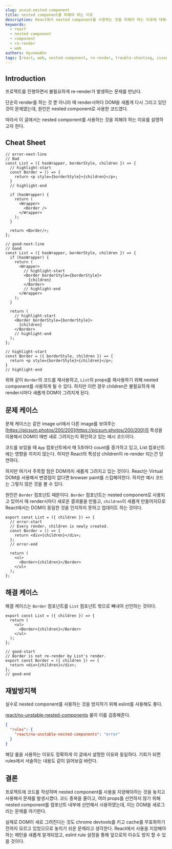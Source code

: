 ```yaml
---
slug: avoid-nested-component
title: nested component를 피해야 하는 이유
description: React에서 nested component를 사용하는 것을 피해야 하는 이유에 대해서 설명한다.
keywords:
  - react
  - nested component
  - component
  - re-render
  - web
authors: HyunmoAhn
tags: [react, web, nested-component, re-render, trouble-shooting, issue]
---
```


## Introduction

프로젝트를 진행하면서 불필요하게 re-render가 발생하는 문제를 만났다.

단순히 render를 하는 것 뿐 아니라 매 render시마다 DOM을 새롭게 다시 그리고 있던 것이 문제였는데,
원인은 nested component로 사용한 코드였다.

따라서 이 글에서는 nested component를 사용하는 것을 피해야 하는 이유를 설명하고자 한다.

## Cheat Sheet

```tsx
// error-next-line
// Bad
const List = ({ hasWrapper, borderStyle, children }) => {
  // highlight-start
  const Border = () => {
    return <p style={borderStyle}>{children}</p>;
  }
  // highlight-end

  if (hasWrapper) {
    return (
      <Wrapper>
        <Border />
      </Wrapper>
    );
  }

  return <Border/>;
};
```

```tsx
// good-next-line
// Good
const List = ({ hasWrapper, borderStyle, children }) => {
  if (hasWrapper) {
    return (
      <Wrapper>
        // highlight-start
        <Border borderStyle={borderStyle}>
          {children}
        </Border>
        // highlight-end
      </Wrapper>
    );
  }

  return (
    // highlight-start
    <Border borderStyle={borderStyle}>
      {children}
    </Border>
    // highlight-end
  );
};

// highlight-start
const Border = ({ borderStyle, children }) => {
  return <p style={borderStyle}>{children}</p>;
}
// highlight-end

```

위와 같이 `Border`의 코드를 재사용하고, `List`의 props를 재사용하기 위해 nested component를 사용하게 될 수 있다.
하지만 이런 경우 children은 불필요하게 매 render시마다 새롭게 DOM이 그려지게 된다.

<!--truncate-->

## 문제 케이스

<Playground title="Problem Case" files={badCaseSnippet} defaultOutput="result" outputHeight={250} />

문제 케이스는 같은 image url에서 다른 image를 보여주는 [https://picsum.photos/200/200](https://picsum.photos/200/200)의 특성을 이용해서 DOM이 매번 새로 그려지는지 확인하고 있는 에시 코드이다.

코드를 보았을 때 `App` 컴포넌트에서 매 5초마다 count를 증가하고 있고, List 컴포넌트에는 영향을 끼치지 않는다. 하지만 React의 특성상 children이 re-render 되는건 당연하다.

하지만 여기서 주목할 점은 DOM까지 새롭게 그려지고 있는 것이다. React는 Virtual DOM을 사용해서 변경점이 없다면 browser paint를 스킵해야한다. 하지만 예시 코드는 그렇지 않은 것을 볼 수 있다.

원인은 `Border` 컴포넌트 때문이다. `Border` 컴포넌트는 nested component로 사용되고 있어서 매 render시마다 새로운 결과물을 만들고, `children`이 새롭게 만들어지므로 React에서는 DOM이 동일한 것을 인지하지 못하고 업데이트 하는 것이다.

```tsx
export const List = ({ children }) => {
  // error-start
  // Every render, children is newly created.
  const Border = () => {
    return <div>{children}</div>;
  };
  // error-end

  return (
    <ul>
      <Border>{children}</Border>
    </ul>
  );
};
```

## 해결 케이스
<Playground title="Resolved Case" files={goodCaseSnippet} defaultOutput="result" outputHeight={250} />

해결 케이스는 `Border` 컴포넌트를 `List` 컴포넌트 밖으로 빼내어 선언하는 것이다.

```tsx
export const List = ({ children }) => {
  return (
    <ul>
      <Border>{children}</Border>
    </ul>
  );
};

// good-start
// Border is not re-render by List's render.
export const Border = ({ children }) => {
  return <div>{children}</div>;
};
// good-end
```

## 재발방지책

실수로 nested component를 사용하는 것을 방지하기 위해 eslint를 사용해도 좋다.

[react/no-unstable-nested-components](https://github.com/jsx-eslint/eslint-plugin-react/blob/master/docs/rules/no-unstable-nested-components.md) 룰이 이를 검증해준다.

```json
{
  "rules": {
    "react/no-unstable-nested-components": "error"
  }
}
```

해당 룰을 사용하는 이유도 정확하게 이 글에서 설명한 이유와 동일하다. 기회가 되면 rules에서 서술하는 내용도 같이 읽어보길 바란다.

## 결론

프로젝트에 코드를 작성하며 nested component를 사용을 지양해야하는 것을 놓치고 사용해서 문제를 발생시켰다.
코드 중복을 줄이고, 여러 props를 선언하지 않기 위해 nested component를 컴포넌트 내부에 선언해서 사용하였는데, 이는 DOM을 새로그리는 문제를 야기한다.

실제로 DOM이 새로 그려진다는 것도 chrome devtools를 키고 cache를 무효화하기 전까지 모르고 있었으므로 놓치기 쉬운 문제라고 생각한다.
React에서 사용을 지양해야하는 패턴을 새롭게 알게되었고, eslint rule 설정을 통해 앞으로의 이슈도 방지 할 수 있을 것이다.
